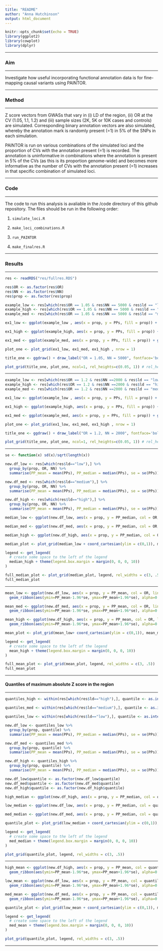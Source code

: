 ```yaml
---
title: "README"
author: "Anna Hutchinson"
output: html_document
---
```


```r
knitr::opts_chunk$set(echo = TRUE)
library(ggplot2)
library(cowplot)
library(dplyr)
```

---

### Aim

---

Investigate how useful incorporating functional annotation data is for fine-mapping causal variants using PAINTOR.

---

### Method

---

Z score vectors from GWASs that vary in (i) LD of the region, (ii) OR at the CV (1.05, 1.1, 1.2) and (iii) sample sizes (2K, 5K or 10K cases and controls) are simulated. Corresponding binary annotation vectors are also simulated, whereby the annotation mark is randomly present (=1) in 5% of the SNPs in each simulation. 

PAINTOR is run on various combinations of the simulated loci and the proportion of CVs with the annotation present (=1) is recorded. The annotation is uninformative in combinations where the annotation is present in 5% of the CVs (as this is its proportion genome-wide) and becomes more informative as the number of CVs with the annotation present (=1) increases in that specific combination of simulated loci.

---

### Code

---

The code to run this analysis is avaliable in the /code directory of this github repository. The files should be run in the following order:

1. `simulate_loci.R`

2. `make_loci_combinations.R`

3. `run_PAINTOR`

4. `make_finalres.R`

---

### Results

---

```r
res <- readRDS("res/fullres.RDS")

res$OR <- as.factor(res$OR)
res$NN <- as.factor(res$NN)
res$prop <- as.factor(res$prop)

example_low <- res[which(res$OR == 1.05 & res$NN == 5000 & res$ld == "low"),]
example_high <- res[which(res$OR == 1.05 & res$NN == 5000 & res$ld == "high"),]
example_med <- res[which(res$OR == 1.05 & res$NN == 5000 & res$ld == "medium"),]

ex1_low <- ggplot(example_low , aes(x = prop, y = PPs, fill = prop)) + geom_boxplot(notch=TRUE) +labs(y = "PP at CV", x = "Proportion of CVs with annot=1") + theme_cowplot(12) +theme(plot.title = element_text(color="black", face="bold", size = 12, hjust=0.5)) + background_grid(major = "xy", minor = "none")+ theme(legend.position = "none") + scale_fill_brewer(palette = 'RdPu') + ggtitle("Low LD") + coord_cartesian(ylim=c(0,0.1))

ex1_high <- ggplot(example_high, aes(x = prop, y = PPs, fill = prop)) + geom_boxplot(notch=TRUE) +labs(y = "PP at CV", x = "Proportion of CVs with annot=1") + theme_cowplot(12) +theme(plot.title = element_text(color="black", face="bold", size = 12, hjust=0.5)) + background_grid(major = "xy", minor = "none")+ theme(legend.position = "none") + scale_fill_brewer(palette = 'RdPu') + ggtitle("High LD") + coord_cartesian(ylim=c(0,0.1))

ex1_med <- ggplot(example_med, aes(x = prop, y = PPs, fill = prop)) + geom_boxplot(notch=TRUE) +labs(y = "PP at CV", x = "Proportion of CVs with annot=1") + theme_cowplot(12) +theme(plot.title = element_text(color="black", face="bold", size = 12, hjust=0.5)) + background_grid(major = "xy", minor = "none")+ theme(legend.position = "none") + scale_fill_brewer(palette = 'RdPu') + ggtitle("Medium LD") + coord_cartesian(ylim=c(0,0.1))

plot_one <- plot_grid(ex1_low, ex1_med, ex1_high , nrow = 1)

title_one <- ggdraw() + draw_label("OR = 1.05, NN = 5000", fontface='bold')

plot_grid(title_one, plot_one, ncol=1, rel_heights=c(0.05, 1)) # rel_heights values control title margins
```

---

```r
example_low <- res[which(res$OR == 1.2 & res$NN ==2000 & res$ld == "low"),]
example_high <- res[which(res$OR == 1.2 & res$NN ==2000 & res$ld == "high"),]
example_med <- res[which(res$OR == 1.2 & res$NN ==2000 & res$ld == "medium"),]

ex1_low <- ggplot(example_low , aes(x = prop, y = PPs, fill = prop)) + geom_boxplot(notch=TRUE) +labs(y = "PP at CV", x = "Proportion of CVs with annot=1") + theme_cowplot(12) +theme(plot.title = element_text(color="black", face="bold", size = 12, hjust=0.5)) + background_grid(major = "xy", minor = "none")+ theme(legend.position = "none") + scale_fill_brewer(palette = 'RdPu') + ggtitle("Low LD") + coord_cartesian(ylim=c(0,1))

ex1_high <- ggplot(example_high, aes(x = prop, y = PPs, fill = prop)) + geom_boxplot(notch=TRUE) +labs(y = "PP at CV", x = "Proportion of CVs with annot=1") + theme_cowplot(12) +theme(plot.title = element_text(color="black", face="bold", size = 12, hjust=0.5)) + background_grid(major = "xy", minor = "none")+ theme(legend.position = "none") + scale_fill_brewer(palette = 'RdPu') + ggtitle("High LD") + coord_cartesian(ylim=c(0,1))

ex1_med <- ggplot(example_med, aes(x = prop, y = PPs, fill = prop)) + geom_boxplot(notch=TRUE) +labs(y = "PP at CV", x = "Proportion of CVs with annot=1") + theme_cowplot(12) +theme(plot.title = element_text(color="black", face="bold", size = 12, hjust=0.5)) + background_grid(major = "xy", minor = "none")+ theme(legend.position = "none") + scale_fill_brewer(palette = 'RdPu') + ggtitle("Medium LD") + coord_cartesian(ylim=c(0,1))

plot_one <- plot_grid(ex1_low, ex1_med, ex1_high , nrow = 1)

title_one <- ggdraw() + draw_label("OR = 1.2, NN = 2000", fontface='bold')

plot_grid(title_one, plot_one, ncol=1, rel_heights=c(0.05, 1)) # rel_heights values control title margins
```

---

```r
se <- function(x) sd(x)/sqrt(length(x))

new.df_low <- res[which(res$ld=="low"),] %>%
  group_by(prop, OR, NN) %>%
  summarise(PP_mean = mean(PPs), PP_median = median(PPs), se = se(PPs))

new.df_med <- res[which(res$ld=="medium"),] %>%
  group_by(prop, OR, NN) %>%
  summarise(PP_mean = mean(PPs), PP_median = median(PPs), se = se(PPs))

new.df_high <- res[which(res$ld=="high"),] %>%
  group_by(prop, OR, NN) %>%
  summarise(PP_mean = mean(PPs), PP_median = median(PPs), se = se(PPs))

median_low <- ggplot(new.df_low, aes(x = prop, y = PP_median, col = OR, linetype = NN, group = interaction(OR,NN)))+geom_line()+ theme_cowplot(12) +theme(plot.title = element_text(color="black", face="bold", size = 12, hjust=0.5)) + background_grid(major = "xy", minor = "none") + ggtitle("Low LD")+ theme(legend.position = "none")+ ylab("Median PP at CV")

median_med <- ggplot(new.df_med, aes(x = prop, y = PP_median, col = OR, linetype = NN, group = interaction(OR,NN)))+geom_line()+ theme_cowplot(12) +theme(plot.title = element_text(color="black", face="bold", size = 12, hjust=0.5)) + background_grid(major = "xy", minor = "none") + ggtitle("Medium LD")+ theme(legend.position = "none")+ ylab("")

median_high <- ggplot(new.df_high, aes(x = prop, y = PP_median, col = OR, linetype = NN, group = interaction(OR,NN)))+geom_line()+ theme_cowplot(12) +theme(plot.title = element_text(color="black", face="bold", size = 12, hjust=0.5)) + background_grid(major = "xy", minor = "none") + ggtitle("High LD") + ylab("")

median_plot <- plot_grid(median_low + coord_cartesian(ylim = c(0,1)), median_med+ coord_cartesian(ylim = c(0,1)), median_high+ coord_cartesian(ylim = c(0,1))+ theme(legend.position = "none"), nrow =1)

legend <- get_legend(
  # create some space to the left of the legend
  median_high + theme(legend.box.margin = margin(0, 0, 0, 10))
)

full_median_plot <- plot_grid(median_plot, legend, rel_widths = c(3, .5))
full_median_plot
```

---

```r
mean_low <- ggplot(new.df_low, aes(x = prop, y = PP_mean, col = OR, linetype = NN, group = interaction(OR,NN)))+geom_line()+ theme_cowplot(12) +theme(plot.title = element_text(color="black", face="bold", size = 12, hjust=0.5)) + background_grid(major = "xy", minor = "none") + ggtitle("Low LD")+ theme(legend.position = "none")+ ylab("Mean PP at CV +/- 1.96 * SE")+ 
  geom_ribbon(aes(ymin=PP_mean-1.96*se, ymax=PP_mean+1.96*se), alpha=0.1, colour = NA)

mean_med <- ggplot(new.df_med, aes(x = prop, y = PP_mean, col = OR, linetype = NN, group = interaction(OR,NN)))+geom_line()+ theme_cowplot(12) +theme(plot.title = element_text(color="black", face="bold", size = 12, hjust=0.5)) + background_grid(major = "xy", minor = "none") + ggtitle("Medium LD")+ theme(legend.position = "none")+ ylab("")+ 
  geom_ribbon(aes(ymin=PP_mean-1.96*se, ymax=PP_mean+1.96*se), alpha=0.1, colour = NA)

mean_high <- ggplot(new.df_high, aes(x = prop, y = PP_mean, col = OR, linetype = NN, group = interaction(OR,NN)))+geom_line()+ theme_cowplot(12) +theme(plot.title = element_text(color="black", face="bold", size = 12, hjust=0.5)) + background_grid(major = "xy", minor = "none") + ggtitle("High LD") + ylab("")+ 
  geom_ribbon(aes(ymin=PP_mean-1.96*se, ymax=PP_mean+1.96*se), alpha=0.1, colour = NA)

mean_plot <- plot_grid(mean_low+ coord_cartesian(ylim = c(0,1)), mean_med+ coord_cartesian(ylim = c(0,1)), mean_high+ coord_cartesian(ylim = c(0,1))+ theme(legend.position = "none"), nrow =1)

legend <- get_legend(
  # create some space to the left of the legend
  mean_high + theme(legend.box.margin = margin(0, 0, 0, 10))
)

full_mean_plot <- plot_grid(mean_plot, legend, rel_widths = c(3, .5))
full_mean_plot
```

---

#### Quantiles of maximum absolute Z score in the region

---

```r
quantiles_high <- within(res[which(res$ld=="high"),], quantile <- as.integer(cut(max_Z, quantile(max_Z, probs=0:5/5), include.lowest=TRUE)))

quantiles_med <- within(res[which(res$ld=="medium"),], quantile <- as.integer(cut(max_Z, quantile(max_Z, probs=0:5/5), include.lowest=TRUE)))

quantiles_low <- within(res[which(res$ld=="low"),], quantile <- as.integer(cut(max_Z, quantile(max_Z, probs=0:5/5), include.lowest=TRUE)))

new.df_low <- quantiles_low %>%
  group_by(prop, quantile) %>%
  summarise(PP_mean = mean(PPs), PP_median = median(PPs), se = se(PPs))

new.df_med <- quantiles_med %>%
  group_by(prop, quantile) %>%
  summarise(PP_mean = mean(PPs), PP_median = median(PPs), se = se(PPs))

new.df_high <- quantiles_high %>%
  group_by(prop, quantile) %>%
  summarise(PP_mean = mean(PPs), PP_median = median(PPs), se = se(PPs))

new.df_low$quantile <- as.factor(new.df_low$quantile)
new.df_med$quantile <- as.factor(new.df_med$quantile)
new.df_high$quantile <- as.factor(new.df_high$quantile)

high_median <- ggplot(new.df_high, aes(x = prop, y = PP_median, col = quantile, group = quantile))+geom_line() + theme_cowplot(12) +theme(plot.title = element_text(color="black", face="bold", size = 12, hjust=0.5)) + background_grid(major = "xy", minor = "none") + ggtitle("High LD") + ylab("")+ theme(legend.position = "none")

low_median <- ggplot(new.df_low, aes(x = prop, y = PP_median, col = quantile, group = quantile))+geom_line()+ theme_cowplot(12) +theme(plot.title = element_text(color="black", face="bold", size = 12, hjust=0.5)) + background_grid(major = "xy", minor = "none") + ggtitle("Low LD")+ ylab("Median PP at CV")+ theme(legend.position = "none")

med_median <- ggplot(new.df_med, aes(x = prop, y = PP_median, col = quantile, group = quantile))+geom_line() + theme_cowplot(12) +theme(plot.title = element_text(color="black", face="bold", size = 12, hjust=0.5)) + background_grid(major = "xy", minor = "none") + ggtitle("Medium LD")+ ylab("")

quantile_plot <- plot_grid(low_median + coord_cartesian(ylim = c(0,1)), med_median + theme(legend.position = "none")+ coord_cartesian(ylim = c(0,1)), high_median+ coord_cartesian(ylim = c(0,1)), nrow = 1)

legend <- get_legend(
  # create some space to the left of the legend
  med_median + theme(legend.box.margin = margin(0, 0, 0, 10))
)

plot_grid(quantile_plot, legend, rel_widths = c(3, .5))
```

---

```r
high_mean <- ggplot(new.df_high, aes(x = prop, y = PP_mean, col = quantile, group = quantile))+geom_line() + theme_cowplot(12) +theme(plot.title = element_text(color="black", face="bold", size = 12, hjust=0.5)) + background_grid(major = "xy", minor = "none") + ggtitle("High LD") + ylab("")+ theme(legend.position = "none")+ 
  geom_ribbon(aes(ymin=PP_mean-1.96*se, ymax=PP_mean+1.96*se), alpha=0.1, colour = NA)

low_mean <- ggplot(new.df_low, aes(x = prop, y = PP_mean, col = quantile, group = quantile))+geom_line()+ theme_cowplot(12) +theme(plot.title = element_text(color="black", face="bold", size = 12, hjust=0.5)) + background_grid(major = "xy", minor = "none") + ggtitle("Low LD")+ ylab("Mean PP at CV +/- 1.96 * SE")+ theme(legend.position = "none")+ 
  geom_ribbon(aes(ymin=PP_mean-1.96*se, ymax=PP_mean+1.96*se), alpha=0.1, colour = NA)

med_mean <- ggplot(new.df_med, aes(x = prop, y = PP_mean, col = quantile, group = quantile))+geom_line() + theme_cowplot(12) +theme(plot.title = element_text(color="black", face="bold", size = 12, hjust=0.5)) + background_grid(major = "xy", minor = "none") + ggtitle("Medium LD")+ ylab("")+ 
  geom_ribbon(aes(ymin=PP_mean-1.96*se, ymax=PP_mean+1.96*se), alpha=0.1, colour = NA)

quantile_plot <- plot_grid(low_mean + coord_cartesian(ylim = c(0,1)), med_mean + theme(legend.position = "none")+ coord_cartesian(ylim = c(0,1)), high_mean+ coord_cartesian(ylim = c(0,1)), nrow = 1)

legend <- get_legend(
  # create some space to the left of the legend
  med_mean + theme(legend.box.margin = margin(0, 0, 0, 10))
)

plot_grid(quantile_plot, legend, rel_widths = c(3, .5))
```

---